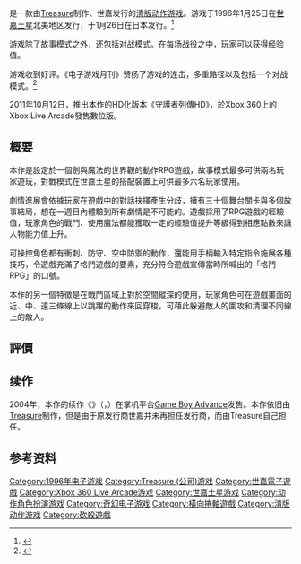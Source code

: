 {{NoteTA
| G1=Games
|T=zh-cn:守护英雄; zh-tw:守護者列傳;
|1=zh-cn:守护英雄; zh-tw:守護者列傳;
}}
{{Infobox VG series
|title=守護者列傳<br>守護者列傳HD
|japanese=ガーディアンヒーローズ<br>ガーディアンヒーローズHD
|english=Guardian Heroes<br>Guardian Heroes HD
|image=
|caption=
|genre=格鬥RPG
|developer={{Flagicon|Japan}}[[Treasure_(公司)|Treasure]]
|publisher={{Flagicon|Japan}}世嘉
|platforms=[[世嘉土星|世嘉土星]]<br>[[Xbox_360|Xbox 360]]
|director= 
|producer= 
|designer=
|writer= 
|programmer=
|composer= 
|artist= 
|series= 
|engine=
|modes = SS：最多6人<br>Xbox 360：2人（故事模式）、12人（對戰模式）
|released = {{vgr|WW|1996年1月26日}}（SS）<br>{{vgr|WW|2011年10月12日}}（Xbox 360）
|onlinegame =
|shutdown =
}}

{{vgname|守护英雄|ja=ガーディアン ヒーローズ|en=Guardian Heroes}}是一款由[[Treasure_(公司)|Treasure]]制作、世嘉发行的[[清版动作游戏|清版动作游戏]]。游戏于1996年1月25日在[[世嘉土星|世嘉土星]]北美地区发行，于1月26日在日本发行。<ref name="gamefaqs">{{cite web| url = http://www.gamefaqs.com/saturn/573960-guardian-heroes/data| title = Release information| publisher = [[GameFAQs|GameFAQs]]| date = | accessdate = 2016-02-25| archive-date = 2016-03-04| archive-url = https://web.archive.org/web/20160304225746/http://www.gamefaqs.com/saturn/573960-guardian-heroes/data| dead-url = no}}</ref>

游戏除了故事模式之外，还包括对战模式。在每场战役之中，玩家可以获得经验值。

游戏收到好评。《电子游戏月刊》赞扬了游戏的连击，多重路径以及包括一个对战模式。<ref name="EGM83">{{cite journal|last= |first= |title=Review Crew: Guardian Heroes|journal=[[Electronic_Gaming_Monthly|Electronic Gaming Monthly]]|issue=83|publisher=[[Ziff_Davis|Ziff Davis]]|date=June 1996|page=26}}</ref>

2011年10月12日，推出本作的HD化版本《守護者列傳HD》，於Xbox 360上的Xbox Live Arcade發售數位版。

== 概要 ==
本作是設定於一個劍與魔法的世界觀的動作RPG遊戲，故事模式最多可供兩名玩家遊玩，對戰模式在世嘉土星的搭配裝置上可供最多六名玩家使用。

劇情進展會依據玩家在遊戲中的對話抉擇產生分歧，擁有三十個舞台關卡與多個故事結局，想在一週目內體驗到所有劇情是不可能的。遊戲採用了RPG遊戲的經驗值，玩家角色的戰鬥、使用魔法都能獲取一定的經驗值提升等級得到相應點數來讓人物能力值上升。

可操控角色都有衝刺、防守、空中防禦的動作，還能用手柄輸入特定指令施展各種技巧，令遊戲充滿了格鬥遊戲的要素，充分符合遊戲宣傳當時所喊出的「格鬥RPG」的口號。

本作的另一個特徵是在戰鬥區域上對於空間縱深的使用，玩家角色可在遊戲畫面的近、中、遠三條線上以跳躍的動作來回穿梭，可藉此躲避敵人的圍攻和清理不同線上的敵人。

== 評價 ==
{{Video game reviews
| CVG       = 93%<ref name="CVG">{{cite magazine |last1=Guise |first1=Tom |last2=Davies |first2=Paul |last3=Lomas |first3=Edward M. |title=CVG Review: Guardian Heroes |magazine=[[Computer_and_Video_Games|Computer and Video Games]] |date=March 1996 |issue=172 |publication-date=9 February 1996 |pages=22-9 |url=https://retrocdn.net/images/e/e4/CVG_UK_172.pdf#page=22 |access-date=25 December 2021 |archive-date=2022-06-05 |archive-url=https://web.archive.org/web/20220605090336/https://retrocdn.net/images/e/e4/CVG_UK_172.pdf#page=22 }}</ref>
| EGM       = 8.125/10<ref name=EGM83/>
| GI        = 8/10<ref name="GI">{{cite web |title=Legacy Review Archives |url=https://www.gameinformer.com/legacyreviews |website=[[Game_Informer|Game Informer]] |access-date=3 October 2021 |archive-date=2022-04-15 |archive-url=https://web.archive.org/web/20220415212407/https://www.gameinformer.com/legacyreviews }}</ref>
| NGen      = {{rating|3|5}}<ref name=NGen17/>
| rev1      = ''Maximum''
| rev1Score = {{rating|5|5}}<ref name=Max7/>
| rev2      = ''[[Sega_Saturn_Magazine|Sega Saturn Magazine]]''
| rev2Score = 95%<ref name=SatMag8/>
}}

== 续作 ==

2004年，本作的续作《{{le|守护英雄A|Advance Guardian Heroes}}》（{{lang|en|Advance Guardian Heroes}}，{{lang|ja|アドバンスガーディアンヒーローズ}}）在掌机平台[[Game_Boy_Advance|Game Boy Advance]]发售。本作依旧由[[Treasure_(公司)|Treasure]]制作，但是由于原发行商世嘉并未再担任发行商，而由Treasure自己担任。

== 参考资料 ==
{{Reflist}}

{{世嘉飒美控股系列}}

{{DEFAULTSORT:Guardian Heroes}}
[[Category:1996年电子游戏|Category:1996年电子游戏]]
[[Category:Treasure_(公司)游戏|Category:Treasure (公司)游戏]]
[[Category:世嘉電子遊戲|Category:世嘉電子遊戲]]
[[Category:Xbox_360_Live_Arcade游戏|Category:Xbox 360 Live Arcade游戏]]
[[Category:世嘉土星游戏|Category:世嘉土星游戏]]
[[Category:动作角色扮演游戏|Category:动作角色扮演游戏]]
[[Category:奇幻电子游戏|Category:奇幻电子游戏]]
[[Category:橫向捲軸遊戲|Category:橫向捲軸遊戲]]
[[Category:清版动作游戏|Category:清版动作游戏]]
[[Category:砍殺遊戲|Category:砍殺遊戲]]